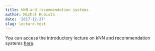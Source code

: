 ```yaml
---
title: kNN and recommendation systems
author: Michal Kubista
date: '2017-12-27'
slug: lecture-test
---
```


You can access the introductory lecture on kNN and recommendation systems [here](/lectures/knn/lecture3.html).